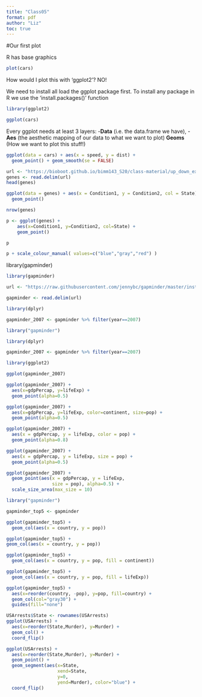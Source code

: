 ```yaml
--- 
title: "Class05" 
format: pdf 
author: "Liz" 
toc: true
---
```





#Our first plot 

R has base graphics 

```r
plot(cars)
```
How would I plot this with 'ggplot2'?
NO!

We need to install all load the ggplot package first.
To install any package in R we use the 
'install.packages()' function
```r
library(ggplot2)
```



```r
ggplot(cars)
```


Every ggplot needs at least 3 layers:
-**Data** (i.e. the data.frame we have),
-**Aes** (the aesthetic mapping of our data to what we want to plot)
**Geoms** (How we want to plot this stuff!)


```r
ggplot(data = cars) + aes(x = speed, y = dist) + 
  geom_point() + geom_smooth(se = FALSE)
```


```r
url <- "https://bioboot.github.io/bimm143_S20/class-material/up_down_expression.txt"
genes <- read.delim(url)
head(genes)
```

```r
ggplot(data = genes) + aes(x = Condition1, y = Condition2, col = State) + 
  geom_point() 
```

```r
nrow(genes)
```

```r
p <- ggplot(genes) + 
    aes(x=Condition1, y=Condition2, col=State) +
    geom_point()
```

```r
p
```
```r
p + scale_colour_manual( values=c("blue","gray","red") )
```

  
library(gapminder)


```r
library(gapminder)
```

```r
url <- "https://raw.githubusercontent.com/jennybc/gapminder/master/inst/extdata/gapminder.tsv"
```

```r
gapminder <- read.delim(url)
```


```r
library(dplyr)
```
```r
gapminder_2007 <- gapminder %>% filter(year==2007)
```


```r
library("gapminder")
```

```r
library(dplyr)
```


```r
gapminder_2007 <- gapminder %>% filter(year==2007)
```
```r
library(ggplot2)
```



```r
ggplot(gapminder_2007)
```

```r
ggplot(gapminder_2007) +
  aes(x=gdpPercap, y=lifeExp) +
  geom_point(alpha=0.5)
```

```r
ggplot(gapminder_2007) +
  aes(x=gdpPercap, y=lifeExp, color=continent, size=pop) +
  geom_point(alpha=0.5)
```

```r
ggplot(gapminder_2007) + 
  aes(x = gdpPercap, y = lifeExp, color = pop) +
  geom_point(alpha=0.8)
```

```r
ggplot(gapminder_2007) + 
  aes(x = gdpPercap, y = lifeExp, size = pop) +
  geom_point(alpha=0.5)
```

```r
ggplot(gapminder_2007) + 
  geom_point(aes(x = gdpPercap, y = lifeExp,
                 size = pop), alpha=0.5) + 
  scale_size_area(max_size = 10)
```

```r
library("gapminder")
```

```r
gapminder_top5 <- gapminder
```

```r
ggplot(gapminder_top5) + 
  geom_col(aes(x = country, y = pop))
```


```r
ggplot(gapminder_top5) + 
geom_col(aes(x = country, y = pop))
```
```r
ggplot(gapminder_top5) + 
  geom_col(aes(x = country, y = pop, fill = continent))
```
```r
ggplot(gapminder_top5) + 
  geom_col(aes(x = country, y = pop, fill = lifeExp))
```
```r
ggplot(gapminder_top5) +
  aes(x=reorder(country, -pop), y=pop, fill=country) +
  geom_col(col="gray30") +
  guides(fill="none")
```
```r
USArrests$State <- rownames(USArrests)
ggplot(USArrests) +
  aes(x=reorder(State,Murder), y=Murder) +
  geom_col() +
  coord_flip()
```
```r
ggplot(USArrests) +
  aes(x=reorder(State,Murder), y=Murder) +
  geom_point() +
  geom_segment(aes(x=State, 
                   xend=State, 
                   y=0, 
                   yend=Murder), color="blue") +
  coord_flip()
```


